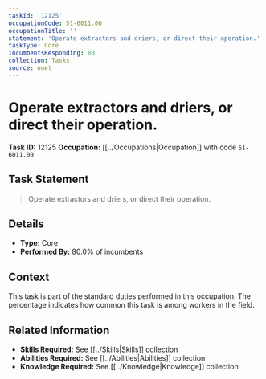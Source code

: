 ```yaml
---
taskId: '12125'
occupationCode: 51-6011.00
occupationTitle: ''
statement: 'Operate extractors and driers, or direct their operation.'
taskType: Core
incumbentsResponding: 80
collection: Tasks
source: onet
---
```

# Operate extractors and driers, or direct their operation.

**Task ID:** 12125
**Occupation:** [[../Occupations|Occupation]] with code `51-6011.00`

## Task Statement

> Operate extractors and driers, or direct their operation.

## Details

- **Type:** Core
- **Performed By:** 80.0% of incumbents

## Context

This task is part of the standard duties performed in this occupation. The percentage indicates how common this task is among workers in the field.

## Related Information

- **Skills Required:** See [[../Skills|Skills]] collection
- **Abilities Required:** See [[../Abilities|Abilities]] collection
- **Knowledge Required:** See [[../Knowledge|Knowledge]] collection
